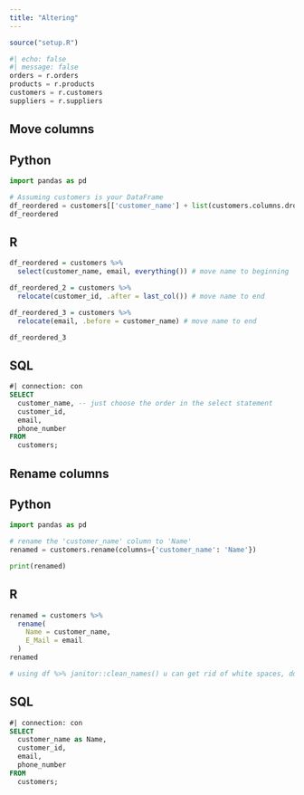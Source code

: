 ```yaml
---
title: "Altering"
---
```

```r
source("setup.R")
```

```python
#| echo: false
#| message: false
orders = r.orders
products = r.products
customers = r.customers
suppliers = r.suppliers
```

## Move columns

::: {.panel-tabset}
## Python

```python
import pandas as pd

# Assuming customers is your DataFrame
df_reordered = customers[['customer_name'] + list(customers.columns.drop('customer_name'))]
df_reordered
```

## R

```r

df_reordered = customers %>% 
  select(customer_name, email, everything()) # move name to beginning

df_reordered_2 = customers %>% 
  relocate(customer_id, .after = last_col()) # move name to end

df_reordered_3 = customers %>% 
  relocate(email, .before = customer_name) # move name to end

df_reordered_3
```

## SQL

```sql
#| connection: con
SELECT
  customer_name, -- just choose the order in the select statement
  customer_id,
  email,
  phone_number
FROM 
  customers;
```
:::

## Rename columns 

::: {.panel-tabset}
## Python

```python
import pandas as pd

# rename the 'customer_name' column to 'Name'
renamed = customers.rename(columns={'customer_name': 'Name'})

print(renamed)
```

## R

```r

renamed = customers %>% 
  rename(
    Name = customer_name,
    E_Mail = email
  )
renamed

# using df %>% janitor::clean_names() u can get rid of white spaces, dots, etc.

```


## SQL

```sql
#| connection: con
SELECT
  customer_name as Name,
  customer_id,
  email,
  phone_number
FROM 
  customers;
```
:::
